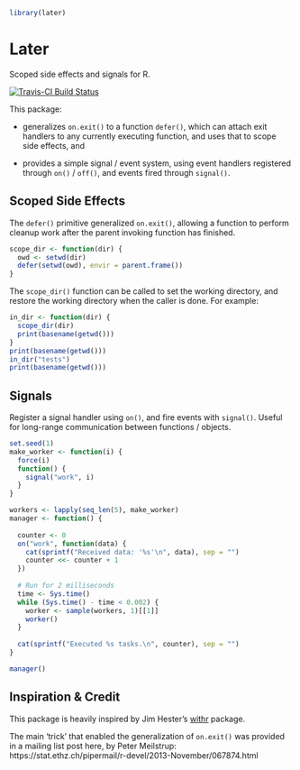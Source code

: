 ```r
library(later)
```


# Later

Scoped side effects and signals for R.

[![Travis-CI Build Status](https://travis-ci.org/kevinushey/later.svg?branch=master)](https://travis-ci.org/kevinushey/later)

This package:

- generalizes `on.exit()` to a function `defer()`, which can attach exit handlers
  to any currently executing function, and uses that to scope side effects, and

- provides a simple signal / event system, using event handlers registered through
  `on()` / `off()`, and events fired through `signal()`.

## Scoped Side Effects

The `defer()` primitive generalized `on.exit()`, allowing a function
to perform cleanup work after the parent invoking function has finished.

```r
scope_dir <- function(dir) {
  owd <- setwd(dir)
  defer(setwd(owd), envir = parent.frame())
}
```

The `scope_dir()` function can be called to set the working directory,
and restore the working directory when the caller is done. For example:


```r
in_dir <- function(dir) {
  scope_dir(dir)
  print(basename(getwd()))
}
print(basename(getwd()))
in_dir("tests")
print(basename(getwd()))
```

## Signals

Register a signal handler using `on()`, and fire events with `signal()`.
Useful for long-range communication between functions / objects.

```r
set.seed(1)
make_worker <- function(i) {
  force(i)
  function() {
    signal("work", i)
  }
}

workers <- lapply(seq_len(5), make_worker)
manager <- function() {
  
  counter <- 0
  on("work", function(data) {
    cat(sprintf("Received data: '%s'\n", data), sep = "")
    counter <<- counter + 1
  })
  
  # Run for 2 milliseconds
  time <- Sys.time()
  while (Sys.time() - time < 0.002) {
    worker <- sample(workers, 1)[[1]]
    worker()
  }
  
  cat(sprintf("Executed %s tasks.\n", counter), sep = "")
}

manager()
```

## Inspiration & Credit

This package is heavily inspired by Jim Hester's
[withr](https://github.com/jimhester/withr) package.

The main 'trick' that enabled the generalization of `on.exit()` was provided in
a mailing list post
here, by Peter Meilstrup: https://stat.ethz.ch/pipermail/r-devel/2013-November/067874.html
